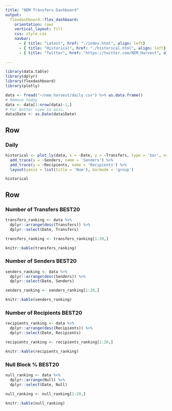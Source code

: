 ```yaml
---
title: "NEM Transfers Dashboard"
output: 
  flexdashboard::flex_dashboard:
    orientation: rows
    vertical_layout: fill
    css: style.css
    navbar:
      - { title: "Latest", href: "./index.html", align: left}
      - { title: "Historical", href: "./historical.html", align: left}
      - { title: "Twitter", href: "https://twitter.com/NEM_Harvest", align: right}
      
---
```


```r
library(data.table)
library(dplyr)
library(flexdashboard)
library(plotly)

data <- fread("~/nem_harvest/daily.csv") %>% as.data.frame()
# Remove today
data <- data[1:nrow(data)-1,]
# For better view in axis.
data$Date <- as.Date(data$Date) 

```

Row {.tabset}
-----------------------------------------------------------------------

### Daily

```r
historical <- plot_ly(data, x = ~Date, y = ~Transfers, type = 'bar', name = 'Transfers') %>%
  add_trace(y = ~Senders, name = 'Senders') %>%
  add_trace(y = ~Recipients, name = 'Recipients') %>% 
  layout(yaxis = list(title = 'Num'), barmode = 'group')

historical
```

Row {data-height=350}
-----------------------------------------------------------------------

### Number of Transfers BEST20

```r
transfers_ranking <- data %>% 
  dplyr::arrange(desc(Transfers)) %>% 
  dplyr::select(Date, Transfers)

transfers_ranking <- transfers_ranking[1:20,]

knitr::kable(transfers_ranking)
```

### Number of Senders BEST20

```r
senders_ranking <- data %>% 
  dplyr::arrange(desc(Senders)) %>% 
  dplyr::select(Date, Senders)

senders_ranking <- senders_ranking[1:20,]

knitr::kable(senders_ranking)
```

### Number of Recipients BEST20

```r
recipients_ranking <- data %>% 
  dplyr::arrange(desc(Recipients)) %>% 
  dplyr::select(Date, Recipients)

recipients_ranking <- recipients_ranking[1:20,]

knitr::kable(recipients_ranking)
```

### Null Block % BEST20

```r
null_ranking <- data %>% 
  dplyr::arrange(Null) %>% 
  dplyr::select(Date, Null)

null_ranking <- null_ranking[1:20,]

knitr::kable(null_ranking)
```